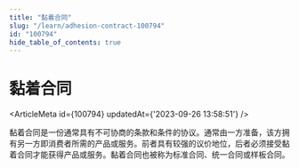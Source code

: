 ```yaml
---
title: "黏着合同"
slug: "/learn/adhesion-contract-100794"
id: "100794"
hide_table_of_contents: true
---
```



# 黏着合同

<ArticleMeta id={100794} updatedAt={'2023-09-26 13:58:51'} />
<div className='border-solid border-b border-t-0 my-4 border-[var(--ifm-color-gray-300)]' />

黏着合同是一份通常具有不可协商的条款和条件的协议。通常由一方准备，该方拥有另一方即消费者所需的产品或服务。前者具有较强的议价地位，后者必须接受黏着合同才能获得产品或服务。黏着合同也被称为标准合同、统一合同或样板合同。
